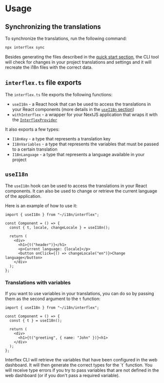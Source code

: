
# Usage

## Synchronizing the translations

To synchronize the translations, run the following command:

```bash copy
npx interflex sync
```

Besides generating the files described in the [quick start section](/quickstart#synchronize-the-translations), the CLI tool will check for changes in your project translations and settings and it will recreate the i18n files with the correct data.

## `interflex.ts` file exports

The `interflex.ts` file exports the following functions:

- `useI18n` - a React hook that can be used to access the translations in your React components (more details in the [`useI18n` section](/usage#usei18n))
- `withInterflex` - a wrapper for your NextJS application that wraps it with the [`InterflexProvider`](/interflex-provider)

It also exports a few types:

- `I18nKey` - a type that represents a translation key
- `I18nVariables` - a type that represents the variables that must be passed to a certain translation
- `I18nLanguage` - a type that represents a language available in your project

## `useI18n`

The `useI18n` hook can be used to access the translations in your React components. It can also be used to change or retrieve the current language of the application.

Here is an example of how to use it:

```tsx copy
import { useI18n } from "~/i18n/interflex";

const Component = () => {
  const { t, locale, changeLocale } = useI18n();

  return (
    <div>
      <h1>{t("header")}</h1>
      <p>Current language: {locale}</p>
      <button onClick={() => changeLocale("en")}>Change language</button>
    </div>
  );
};
```

### Translations with variables

If you want to use variables in your translations, you can do so by passing them as the second argument to the `t` function:

```tsx copy
import { useI18n } from "~/i18n/interflex";

const Component = () => {
  const { t } = useI18n();

  return (
    <div>
      <h1>{t("greeting", { name: "John" })}<h1>
    </div>
  );
};
```

<Callout type="info">
  Interflex CLI will retrieve the variables that have been configured in the web
  dashboard. It will then generate the correct types for the `t` function. You
  will receive type errors if you try to pass variables that are not defined in
  the web dashboard (or if you don't pass a required variable).
</Callout>
